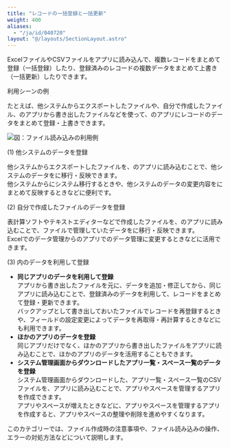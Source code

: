 ```yaml
---
title: "レコードの一括登録と一括更新"
weight: 400
aliases:
  - "/ja/id/040720"
layout: "@/layouts/SectionLayout.astro"
---
```




ExcelファイルやCSVファイルをアプリに読み込んで、複数レコードをまとめて登録（一括登録）したり、登録済みのレコードの複数データをまとめて上書き（一括更新）したりできます。

<Heading id="using_app_import_records_10">利用シーンの例</Heading>

たとえば、他システムからエクスポートしたファイルや、自分で作成したファイル、<Kintone />のアプリから書き出したファイルなどを使って、<Kintone />のアプリにレコードのデータをまとめて登録・上書きできます。

<Img src="/k/kintone/img-ja/import_file_01.png" alt="図：ファイル読み込みの利用例" />

<Heading level={3} id="using_app_import_records_1010">(1) 他システムのデータを登録</Heading>

他システムからエクスポートしたファイルを、<Kintone />のアプリに読み込むことで、他システムのデータを<Kintone />に移行・反映できます。  
他システムから<Kintone />にシステム移行するときや、他システムのデータの変更内容を<Kintone />にまとめて反映するときなどに便利です。

<Heading level={3} id="using_app_import_records_1020">(2) 自分で作成したファイルのデータを登録</Heading>

表計算ソフトやテキストエディターなどで作成したファイルを、<Kintone />のアプリに読み込むことで、ファイルで管理していたデータを<Kintone />に移行・反映できます。  
Excelでのデータ管理から<Kintone />のアプリでのデータ管理に変更するときなどに活用できます。

<Heading level={3} id="using_app_import_records_1030">(3) <Kintone />内のデータを利用して登録</Heading>

* **同じアプリのデータを利用して登録**  
  アプリから書き出したファイルを元に、データを追加・修正してから、同じアプリに読み込むことで、登録済みのデータを利用して、レコードをまとめて登録・更新できます。  
  バックアップとして書き出しておいたファイルでレコードを再登録するときや、フィールドの設定変更によってデータを再取得・再計算するときなどにも利用できます。
* **ほかのアプリのデータを登録**  
  同じアプリだけでなく、ほかのアプリから書き出したファイルをアプリに読み込むことで、ほかのアプリのデータを活用することもできます。  
* **システム管理画面からダウンロードしたアプリ一覧・スペース一覧のデータを登録**  
  システム管理画面からダウンロードした、アプリ一覧・スペース一覧のCSVファイルを、アプリに読み込むことで、アプリやスペースを管理するアプリを作成できます。  
  アプリやスペースが増えたときなどに、アプリやスペースを管理するアプリを作成すると、アプリやスペースの整理や削除を進めやすくなります。

このカテゴリーでは、ファイル作成時の注意事項や、ファイル読み込みの操作、エラーの対処方法などについて説明します。
